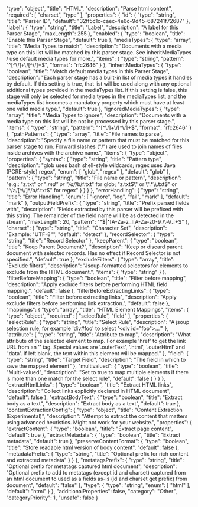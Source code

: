   "type": "object",
  "title": "HTML",
  "description": "Parse html content",
  "required": [
    "charset",
    "type"
  ],
  "properties": {
    "id": {
      "type": "string",
      "title": "Parser ID",
      "default": "32ff5c1c-caec-4e6c-9d45-687241f72687"
    },
    "label": {
      "type": "string",
      "title": "Label",
      "description": "A label for this Parser Stage",
      "maxLength": 255
    },
    "enabled": {
      "type": "boolean",
      "title": "Enable this Parser Stage",
      "default": true
    },
    "mediaTypes": {
      "type": "array",
      "title": "Media Types to match",
      "description": "Documents with a media type on this list will be matched by this parser stage. See inheritMediaTypes / use default media types for more.",
      "items": {
        "type": "string",
        "pattern": "^[^\\/]+\\/[^\\/]+$",
        "format": "rfc2646"
      }
    },
    "inheritMediaTypes": {
      "type": "boolean",
      "title": "Match default media types in this Parser Stage",
      "description": "Each parser stage has a built-in list of media types it handles by default. If this setting is true, that list will be used along with any optional additional types provided in the mediaTypes list. If this setting is false, this stage will only be selected for media types in the mediaTypes list, and the mediaTypes list becomes a mandatory property which must have at least one valid media type.",
      "default": true
    },
    "ignoredMediaTypes": {
      "type": "array",
      "title": "Media Types to ignore",
      "description": "Documents with a media type on this list will be not be processed by this parser stage.",
      "items": {
        "type": "string",
        "pattern": "^[^\\/]+\\/[^\\/]+$",
        "format": "rfc2646"
      }
    },
    "pathPatterns": {
      "type": "array",
      "title": "File names to parse",
      "description": "Specify a file name or pattern that must be matched for this parser stage to run. Forward slashes (\"/\") are used to join names of files inside archives with the archive name.",
      "items": {
        "type": "object",
        "properties": {
          "syntax": {
            "type": "string",
            "title": "Pattern type",
            "description": "glob uses bash shell-style wildcards; regex uses Java (PCRE-style) regex",
            "enum": [
              "glob",
              "regex"
            ],
            "default": "glob"
          },
          "pattern": {
            "type": "string",
            "title": "File name or pattern",
            "description": "e.g.: \"z.txt\" or \"*.md\" or \"/a/*/b/f.txt\" for glob; \"z.txt$\" or \".*\\.txt$\" or \"^/a/[^\\/]*/b/f.txt$\" for regex"
          }
        }
      }
    },
    "errorHandling": {
      "type": "string",
      "title": "Error Handling",
      "enum": [
        "ignore",
        "log",
        "fail",
        "mark"
      ],
      "default": "mark"
    },
    "outputFieldPrefix": {
      "type": "string",
      "title": "Prefix parsed fields with",
      "description": "Fields extracted by this parser will be prefixed with this string. The remainder of the field name will be as detected in the stream",
      "maxLength": 20,
      "pattern": "^$|^[A-Za-z_][A-Za-z0-9_\\-\\.]+$"
    },
    "charset": {
      "type": "string",
      "title": "Character Set",
      "description": "Example: \"UTF-8\"",
      "default": "detect"
    },
    "recordSelector": {
      "type": "string",
      "title": "Record Selector"
    },
    "keepParent": {
      "type": "boolean",
      "title": "Keep Parent Document?",
      "description": "Keep or discard parent document with selected records. Has no effect if Record Selector is not specified.",
      "default": true
    },
    "excludeFilters": {
      "type": "array",
      "title": "Exclude filters",
      "description": "Jsoup-formatted selectors for elements to exclude from the HTML document.",
      "items": {
        "type": "string"
      }
    },
    "filterBeforeMapping": {
      "type": "boolean",
      "title": "Filter before mapping",
      "description": "Apply exclude filters before performing HTML field mapping.",
      "default": false
    },
    "filterBeforeExtractingLinks": {
      "type": "boolean",
      "title": "Filter before extracting links",
      "description": "Apply exclude filters before performing link extraction.",
      "default": false
    },
    "mappings": {
      "type": "array",
      "title": "HTML Element Mappings",
      "items": {
        "type": "object",
        "required": [
          "selectRule",
          "field"
        ],
        "properties": {
          "selectRule": {
            "type": "string",
            "title": "Select Rule",
            "description": "A jsoup selection rule, for example 'div#foo' to select '<div id=\"foo\">...</div>'"
          },
          "attribute": {
            "type": "string",
            "title": "Attribute to map",
            "description": "What attribute of the selected element to map. For example 'href' to get the link URL from an '<a>' tag. Special values are '.outerText', '.html', '.outerHtml' and '.data'. If left blank, the text within this element will be mapped."
          },
          "field": {
            "type": "string",
            "title": "Target Field",
            "description": "The field in which to save the mapped element"
          },
          "multivalued": {
            "type": "boolean",
            "title": "Multi-valued",
            "description": "Set to true to map multiple elements if there is more than one match for the select rule",
            "default": false
          }
        }
      }
    },
    "extractHtmlLinks": {
      "type": "boolean",
      "title": "Extract HTML links",
      "description": "Collect links explicitly declared in HTML document",
      "default": false
    },
    "extractBodyText": {
      "type": "boolean",
      "title": "Extract body as a text",
      "description": "Extract body as a text",
      "default": true
    },
    "contentExtractionConfig": {
      "type": "object",
      "title": "Content Extraction (Experimental)",
      "description": "Attempt to extract the content that matters using advanced heuristics. Might not work for your website.",
      "properties": {
        "extractContent": {
          "type": "boolean",
          "title": "Extract page content",
          "default": true
        },
        "extractMetadata": {
          "type": "boolean",
          "title": "Extract metadata",
          "default": true
        },
        "preserveContentFormat": {
          "type": "boolean",
          "title": "Store readable html version of body content",
          "default": false
        },
        "metadataPrefix": {
          "type": "string",
          "title": "Optional prefix for rich content and extracted metadata"
        }
      }
    },
    "metatagsPrefix": {
      "type": "string",
      "title": "Optional prefix for metatags captured html document",
      "description": "Optional prefix to add to metatags (except id and charset) captured from an html document to used as a fields as-is (id and charset get prefix) from document",
      "default": "false"
    },
    "type": {
      "type": "string",
      "enum": [
        "html"
      ],
      "default": "html"
    }
  },
  "additionalProperties": false,
  "category": "Other",
  "categoryPriority": 1,
  "unsafe": false
}
